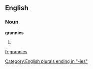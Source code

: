 ==English==

===Noun===
'''grannies'''

# {{plural of|[[granny]]}}

[[Category:English plurals ending in "-ies"]]

[[fr:grannies]]